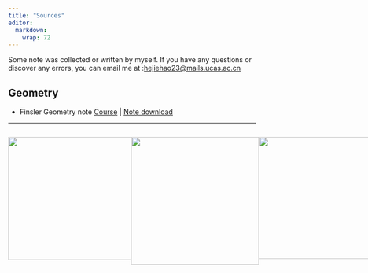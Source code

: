 ```yaml
---
title: "Sources"
editor: 
  markdown: 
    wrap: 72
---
```






Some note was collected or written by myself. If you have any questions or discover any errors, you can email me at :<hejiehao23@mails.ucas.ac.cn>



## Geometry

-   Finsler Geometry note [Course](https://tianyuan.xmu.edu.cn/cn/MiniCourses/3754.html) | [Note download](https://drive.google.com/file/d/1G7GhRxKXQbJCl1pPIwyhgVFONvUIxXgQ/view?usp=drive_link)

---

<div style="display: flex; justify-content: space-between;">
  <a href="https://www.xiaohongshu.com/user/profile/667bdd4d0000000007007e4d?xsec_token=YBMnOXQHazeWHYjTuXbRwBOZTbBZJc8JHOpIpYGk7MhSA=&xsec_source=app_share&xhsshare=CopyLink&appuid=61a31e790000000010007c40&apptime=1752928783&share_id=2809fa6adfde4740a4a15265552b45fa">
    <img style="width: 250px" src="zyf.jpg">
  </a>
  
  <a href="https://www.xiaohongshu.com/user/profile/5c5043f80000000011004a6d?xsec_token=ABv3KukOo4fZU497Xo4nESsKb-QuFVnrYRZXuriBxascI%3D&xsec_source=pc_search">
    <img style="width: 260px" src="zr.jpg">
  </a>
  
  <a href="https://www.xiaohongshu.com/user/profile/5ee0f8bf0000000001005ad6?xsec_token=ABHVMia9oSE7eFJs6mV86EHI98xfSEAsIW0NGSjyK-9NM%3D&xsec_source=pc_search">
    <img style="width: 248px" src="sss.jpg">
  </a>
</div>




